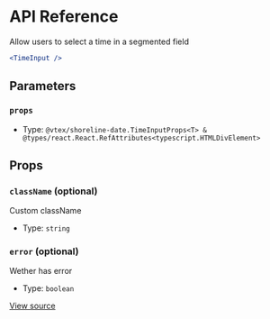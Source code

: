 # API Reference

Allow users to select a time in a segmented field

```jsx
<TimeInput />
```

## Parameters

### `props`

- Type: `@vtex/shoreline-date.TimeInputProps<T> & @types/react.React.RefAttributes<typescript.HTMLDivElement>`

## Props

### `className` (optional)

Custom className

- Type: `string`

### `error` (optional)

Wether has error

- Type: `boolean`

[View source](https://github.com/vtex/shoreline/blob/78d5fca0f/packages/date/src/time-input/time-input.tsx#L24)
